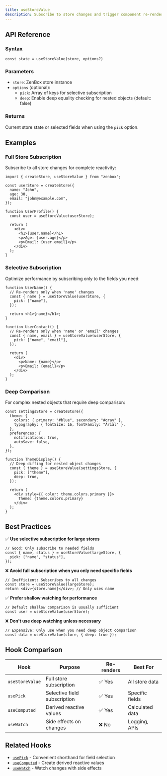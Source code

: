 ```yaml
---
title: useStoreValue
description: Subscribe to store changes and trigger component re-renders automatically
---
```


## API Reference

### Syntax

```tsx
const state = useStoreValue(store, options?)
```

### Parameters

- `store`: ZenBox store instance
- `options` (optional):
  - `pick`: Array of keys for selective subscription
  - `deep`: Enable deep equality checking for nested objects (default: false)

### Returns

Current store state or selected fields when using the `pick` option.

## Examples

### Full Store Subscription

Subscribe to all store changes for complete reactivity:

```tsx
import { createStore, useStoreValue } from "zenbox";

const userStore = createStore({
  name: "John",
  age: 30,
  email: "john@example.com",
});

function UserProfile() {
  const user = useStoreValue(userStore);

  return (
    <div>
      <h1>{user.name}</h1>
      <p>Age: {user.age}</p>
      <p>Email: {user.email}</p>
    </div>
  );
}
```

### Selective Subscription

Optimize performance by subscribing only to the fields you need:

```tsx
function UserName() {
  // Re-renders only when 'name' changes
  const { name } = useStoreValue(userStore, {
    pick: ["name"],
  });

  return <h1>{name}</h1>;
}

function UserContact() {
  // Re-renders only when 'name' or 'email' changes
  const { name, email } = useStoreValue(userStore, {
    pick: ["name", "email"],
  });

  return (
    <div>
      <p>Name: {name}</p>
      <p>Email: {email}</p>
    </div>
  );
}
```

### Deep Comparison

For complex nested objects that require deep comparison:

```tsx
const settingsStore = createStore({
  theme: {
    colors: { primary: "#blue", secondary: "#gray" },
    typography: { fontSize: 16, fontFamily: "Arial" },
  },
  preferences: {
    notifications: true,
    autoSave: false,
  },
});

function ThemeDisplay() {
  // Deep diffing for nested object changes
  const { theme } = useStoreValue(settingsStore, {
    pick: ["theme"],
    deep: true,
  });

  return (
    <div style={{ color: theme.colors.primary }}>
      Theme: {theme.colors.primary}
    </div>
  );
}
```

## Best Practices

✅ **Use selective subscription for large stores**

```tsx
// Good: Only subscribe to needed fields
const { name, status } = useStoreValue(largeStore, {
  pick: ["name", "status"],
});
```

❌ **Avoid full subscription when you only need specific fields**

```tsx
// Inefficient: Subscribes to all changes
const store = useStoreValue(largeStore);
return <div>{store.name}</div>; // Only uses name
```

✅ **Prefer shallow watching for performance**

```tsx
// Default shallow comparison is usually sufficient
const user = useStoreValue(userStore);
```

❌ **Don't use deep watching unless necessary**

```tsx
// Expensive: Only use when you need deep object comparison
const data = useStoreValue(store, { deep: true });
```

## Hook Comparison

| Hook            | Purpose                      | Re-renders | Best For        |
| --------------- | ---------------------------- | ---------- | --------------- |
| `useStoreValue` | Full store subscription      | ✅ Yes     | All store data  |
| `usePick`       | Selective field subscription | ✅ Yes     | Specific fields |
| `useComputed`   | Derived reactive values      | ✅ Yes     | Calculated data |
| `useWatch`      | Side effects on changes      | ❌ No      | Logging, APIs   |

## Related Hooks

- [`usePick`](./usePick) - Convenient shorthand for field selection
- [`useComputed`](./useComputed) - Create derived reactive values
- [`useWatch`](./useWatch) - Watch changes with side effects
